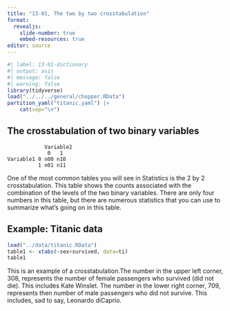 ```yaml
---
title: "13-01, The two by two crosstabulation"
format: 
  revealjs:
    slide-number: true
    embed-resources: true
editor: source
---
```


```r
#| label: 13-01-dictionary
#| output: asis
#| message: false
#| warning: false
library(tidyverse)
load("../../../general/chopper.RData")
partition_yaml("titanic.yaml") |>
	cat(sep="\n")
```

## The crosstabulation of two binary variables

```{}
            Variable2 
             0   1
Variable1 0 n00 n10
          1 n01 n11
```

:::notes
One of the most common tables you will see in Statistics is the 2 by 2 crosstabulation. This table shows the counts associated with the combination of the levels of the two binary variables. There are only four numbers in this table, but there are numerous statistics that you can use to summarize what's going on in this table.
:::

## Example: Titanic data

```r
load("../data/titanic.RData")
table1 <- xtabs(~sex+survived, data=ti)
table1
```

:::notes
This is an example of a crosstabulation.The number in the upper left corner, 308, represents the number of female passengers who survived (did not die). This includes Kate Winslet. The number in the lower right corner, 709, represents then number of male passengers who did not survive. This includes, sad to say, Leonardo diCaprio.
:::

